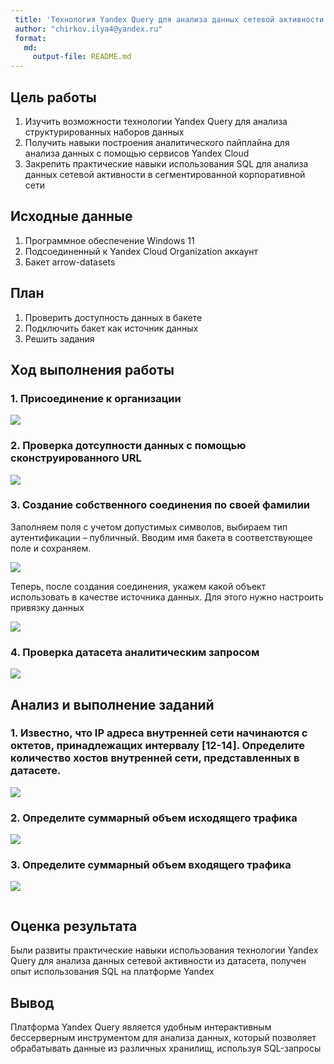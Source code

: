 ```yaml
---
 title: 'Технология Yandex Query для анализа данных сетевой активности'
 author: "chirkov.ilya4@yandex.ru"
 format: 
   md:
     output-file: README.md
---
```


## Цель работы

1. Изучить возможности технологии Yandex Query для анализа структурированных наборов данных
2. Получить навыки построения аналитического пайплайна для анализа данных с помощью сервисов Yandex Cloud
3. Закрепить практические навыки использования SQL для анализа данных сетевой активности в сегментированной корпоративной сети

## Исходные данные

1. Программное обеспечение Windows 11
2. Подсоединенный к Yandex Cloud Organization аккаунт
3. Бакет arrow-datasets

## План

1. Проверить доступность данных в бакете
2. Подключить бакет как источник данных
3. Решить задания

## Ход выполнения работы

### 1. Присоединение к организации 

  ![](img/1.png)
  
### 2. Проверка дотсупности данных с помощью сконструированного URL

  ![](img/2.png)
  
### 3. Cоздание собственного соединения по своей фамилии 

 Заполняем поля с учетом допустимых символов, выбираем тип аутентификации – публичный. Вводим имя бакета в соответствующее поле и сохраняем.

  ![](img/3.png)

Теперь, после создания соединения, укажем какой объект использовать в качестве источника данных. Для этого нужно настроить привязку данных

  ![](img/4.png)
  
### 4. Проверка датасета аналитическим запросом

  ![](img/5.png)

## Анализ и выполнение заданий

### 1. Известно, что IP адреса внутренней сети начинаются с октетов, принадлежащих интервалу [12-14]. Определите количество хостов внутренней сети, представленных в датасете.

  ![](img/6.png)
  
### 2. Определите суммарный объем исходящего трафика

  ![](img/7.png)

### 3. Определите суммарный объем входящего трафика

  ![](img/8.png)
```r
```

## Оценка результата

  Были развиты практические навыки использования технологии Yandex Query для анализа данных сетевой активности из датасета, получен опыт использования SQL на платформе Yandex

## Вывод 

  Платформа Yandex Query является удобным интерактивным бессерверным инструментом для анализа данных, который позволяет обрабатывать данные из различных хранилищ, используя SQL-запросы